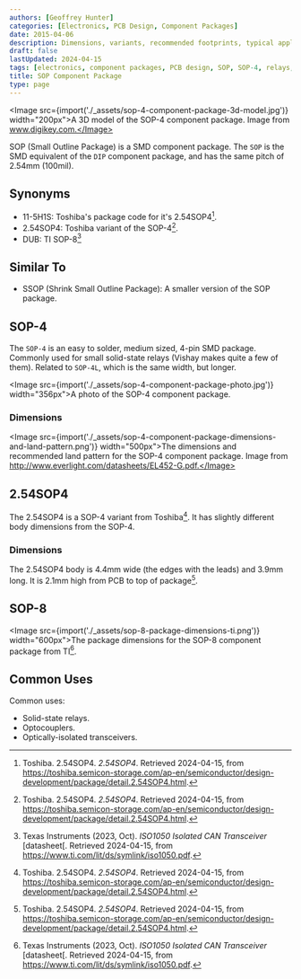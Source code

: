 ```yaml
---
authors: [Geoffrey Hunter]
categories: [Electronics, PCB Design, Component Packages]
date: 2015-04-06
description: Dimensions, variants, recommended footprints, typical applications and more info about the SOP component package.
draft: false
lastUpdated: 2024-04-15
tags: [electronics, component packages, PCB design, SOP, SOP-4, relays, DUB, SOP-8, Texas Instruments]
title: SOP Component Package
type: page
---
```



<Image src={import('./_assets/sop-4-component-package-3d-model.jpg')} width="200px">A 3D model of the SOP-4 component package. Image from www.digikey.com.</Image>

SOP (Small Outline Package) is a SMD component package. The `SOP` is the SMD equivalent of the `DIP` component package, and has the same pitch of 2.54mm (100mil).

## Synonyms

* 11-5H1S: Toshiba's package code for it's 2.54SOP4[^toshiba-2.54sop4].
* 2.54SOP4: Toshiba variant of the SOP-4[^toshiba-2.54sop4].
* DUB: TI SOP-8[^ti-iso1050-ds]

## Similar To

* SSOP (Shrink Small Outline Package): A smaller version of the SOP package.

## SOP-4

The `SOP-4` is an easy to solder, medium sized, 4-pin SMD package. Commonly used for small solid-state relays (Vishay makes quite a few of them). Related to `SOP-4L`, which is the same width, but longer.

<Image src={import('./_assets/sop-4-component-package-photo.jpg')} width="356px">A photo of the SOP-4 component package.</Image>

### Dimensions

<Image src={import('./_assets/sop-4-component-package-dimensions-and-land-pattern.png')} width="500px">The dimensions and recommended land pattern for the SOP-4 component package. Image from http://www.everlight.com/datasheets/EL452-G.pdf.</Image>

## 2.54SOP4

The 2.54SOP4 is a SOP-4 variant from Toshiba[^toshiba-2.54sop4]. It has slightly different body dimensions from the SOP-4.

### Dimensions

The 2.54SOP4 body is 4.4mm wide (the edges with the leads) and 3.9mm long. It is 2.1mm high from PCB to top of package[^toshiba-2.54sop4].

## SOP-8

<Image src={import('./_assets/sop-8-package-dimensions-ti.png')} width="600px">The package dimensions for the SOP-8 component package from TI[^ti-iso1050-ds].</Image>

## Common Uses

Common uses:

* Solid-state relays.
* Optocouplers.
* Optically-isolated transceivers.

[^ti-iso1050-ds]: Texas Instruments (2023, Oct). _ISO1050 Isolated CAN Transceiver_ [datasheet[. Retrieved 2024-04-15, from https://www.ti.com/lit/ds/symlink/iso1050.pdf.
[^toshiba-2.54sop4]: Toshiba. 2.54SOP4. _2.54SOP4_. Retrieved 2024-04-15, from https://toshiba.semicon-storage.com/ap-en/semiconductor/design-development/package/detail.2.54SOP4.html.

